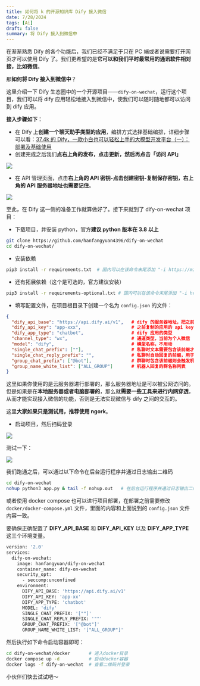```yaml
---
title: 如何将 k 的开源知识库 Dify 接入微信
date: 7/28/2024
tags: [Ai]
draft: false
summary: 将 Dify 接入到微信中
---
```


在渐渐熟悉 Dify 的各个功能后，我们已经不满足于只在 PC 端或者说需要打开网页才可以使用 Dify 了。我们更希望的是**它可以和我们平时最常用的通讯软件相对接，比如微信**。

那**如何将 Dify 接入到微信中**？

这里介绍一下 Dify 生态圈中的一个开源项目——`dify-on-wechat`，运行这个项目，我们可以将 dify 应用轻松地接入到微信中，使我们可以随时随地都可以访问到 dify 应用。

**接入步骤如下**：

*   在 Dify 上**创建一个聊天助手类型的应用**，编排方式选择基础编排，详细步骤可以看：[37.4k 的 Dify，一款小白也可以轻松上手的大模型开发平台（一）：部署及基础使用](https://mp.weixin.qq.com/s?__biz=MzUyODkwNTg3MA==\&mid=2247485019\&idx=1\&sn=572e8f94c6d082183d80788a53cc6f55\&chksm=fa6865bacd1fecac6f3ed04454f5751444c7cf7849490d8991faf9e9c2296f565ac05140aa58#rd)
*   创建完成之后我们**点右上角的发布，点击更新，然后再点击「访问 API」**

![](https://note.ihsxu.com/api/imgs/1722006420420.webp)

*   在 API 管理页面，点击**右上角的 API 密钥-点击创建密钥-复制保存密钥，右上角的 API 服务器地址也需要记住**。

![](https://note.ihsxu.com/api/imgs/1722006466331.webp)

至此，在 Dify 这一侧的准备工作就算做好了。接下来就到了 dify-on-wechat 项目：

*   下载项目，并安装 python，官方**建议 python 版本在 3.8 以上**

```bash
git clone https://github.com/hanfangyuan4396/dify-on-wechat
cd dify-on-wechat/
```

*   安装依赖

```bash
pip3 install -r requirements.txt  # 国内可以在该命令末尾添加 "-i https://mirrors.aliyun.com/pypi/simple" 参数，使用阿里云镜像源安装依赖
```

*   还有拓展依赖（这个是可选的，官方建议安装）

```bash
pip3 install -r requirements-optional.txt # 国内可以在该命令末尾添加 "-i https://mirrors.aliyun.com/pypi/simple" 参数，使用阿里云镜像源安装依赖
```

*   填写配置文件，在项目根目录下创建一个名为 `config.json` 的文件：

```json
{
  "dify_api_base": "https://api.dify.ai/v1",   # dify 的服务器地址，把之前复制的服务器地址粘贴进去即可
  "dify_api_key": "app-xxx",                   # 之前复制的应用的 api key
  "dify_app_type": "chatbot",                  # dify 应用的类型
  "channel_type": "wx",                        # 通道类型，当前为个人微信
  "model": "dify",                             # 模型名称，不用动
  "single_chat_prefix": [""],                  # 私聊时文本需要包含该前缀才能触发机器人回复
  "single_chat_reply_prefix": "",              # 私聊时自动回复的前缀，用于区分真人
  "group_chat_prefix": ["@bot"],               # 群聊时包含该前缀则会触发机器人回复
  "group_name_white_list": ["ALL_GROUP"]       # 机器人回复的群名称列表
}
```

这里如果你使用的是云服务器进行部署的，那么服务器地址是可以被公网访问的。但是如果是在**本地服务器或者电脑部署的**，那么就**需要一些工具来进行内网穿透**，从而才能实现接入微信的功能，否则是无法实现微信与 dify 之间的交互的。

这里**大家如果只是测试用，推荐使用 ngork**。

*   启动项目，然后扫码登录

![](https://note.ihsxu.com/api/imgs/1722008122377.webp)

测试一下：

![](https://note.ihsxu.com/api/imgs/1722008235192.webp)

我们跑通之后，可以通过以下命令在后台运行程序并通过日志输出二维码

```bash
cd dify-on-wechat
nohup python3 app.py & tail -f nohup.out   # 在后台运行程序并通过日志输出二维码
```

或者使用 docker compose 也可以进行项目部署，在部署之前需要修改 `docker/docker-compose.yml` 文件，里面的内容和上面说到的 `config.json` 文件内容一致。

要确保正确配置了 **DIFY\_API\_BASE** 和 **DIFY\_API\_KEY** 以及 **DIFY\_APP\_TYPE** 这三个环境变量。

```bash
version: '2.0'
services:
  dify-on-wechat:
    image: hanfangyuan/dify-on-wechat
    container_name: dify-on-wechat
    security_opt:
      - seccomp:unconfined
    environment:
      DIFY_API_BASE: 'https://api.dify.ai/v1'
      DIFY_API_KEY: 'app-xx'
      DIFY_APP_TYPE: 'chatbot'
      MODEL: 'dify'
      SINGLE_CHAT_PREFIX: '[""]'
      SINGLE_CHAT_REPLY_PREFIX: '""'
      GROUP_CHAT_PREFIX: '["@bot"]'
      GROUP_NAME_WHITE_LIST: '["ALL_GROUP"]'
```

然后执行如下命令启动容器即可：

```bash
cd dify-on-wechat/docker       # 进入docker目录
docker compose up -d           # 启动docker容器
docker logs -f dify-on-wechat  # 查看二维码并登录
```

小伙伴们快去试试吧～

